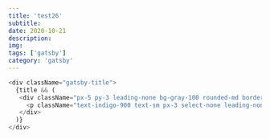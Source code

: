 ---
title: 'test26'
subtitle: 
date: 2020-10-21
description: 
img: 
tags: ['gatsby']
category: 'gatsby'
---

<lorem />

```js title=gatsby-config.js light=true
<div className="gatsby-title">
  {title && (
   <div className="px-5 py-3 leading-none bg-gray-100 rounded-md border-b border-gray-200">
     <p className="text-indigo-900 text-sm px-3 select-none leading-none">{title}</p>
   </div>
  )}
</div>
```
